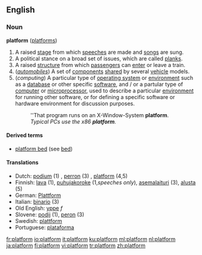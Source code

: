 ==English==
===Noun===
'''platform''' ([[platforms]])

#A raised [[stage]] from which [[speech]]es are made and [[song]]s are sung.
#A political stance on a broad set of issues, which are called [[plank]]s.
#A raised [[structure]] from which [[passenger]]s can [[enter]] or leave a train.
#(''[[automobile]]s'') A set of [[component]]s [[share]]d by several [[vehicle]] models.
#(''computing'') A particular type of [[operating system]] or [[environment]] such as a [[database]] or other specific [[software]], and / or a partular type of [[computer]] or [[microprocessor]], used to describe a particular [[environment]] for running other software, or for defining a specific software or hardware environment for discussion purposes.
#:''That program runs on an X-Window-System '''platform'''.
#:''Typical PCs use the x86 '''platform'''.''

====Derived terms====
*[[platform bed]] (see [[bed]])

====Translations====
*Dutch: [[podium]] (1) , [[perron]] (3) , [[platform]] (4,5)
*Finnish: [[lava]] (1), [[puhujakoroke]] (1,''speeches only''), [[asemalaituri]] (3), [[alusta]] (5)
*German: [[Plattform]]
*Italian: [[binario]] {{m}} (3)
*Old English: [[yppe]] ''f''
*Slovene: [[podij]] {{m}} (1), [[peron]] {{m}} (3)
*Swedish: [[plattform]]
*Portuguese: [[plataforma]]

[[fr:platform]]
[[io:platform]]
[[it:platform]]
[[ku:platform]]
[[ml:platform]]
[[nl:platform]]
[[ja:platform]]
[[fi:platform]]
[[vi:platform]]
[[tr:platform]]
[[zh:platform]]